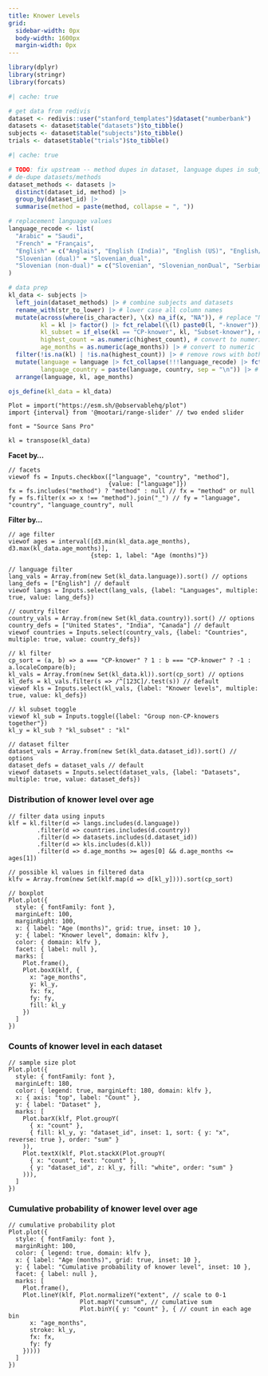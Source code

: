 ```yaml
---
title: Knower Levels
grid:
  sidebar-width: 0px
  body-width: 1600px
  margin-width: 0px
---
```


```r
library(dplyr)
library(stringr)
library(forcats)
```

```r
#| cache: true

# get data from redivis
dataset <- redivis::user("stanford_templates")$dataset("numberbank")
datasets <- dataset$table("datasets")$to_tibble()
subjects <- dataset$table("subjects")$to_tibble()
trials <- dataset$table("trials")$to_tibble()
```

```r
#| cache: true

# TODO: fix upstream -- method dupes in dataset, language dupes in subjects/trials
# de-dupe datasets/methods
dataset_methods <- datasets |>
  distinct(dataset_id, method) |>
  group_by(dataset_id) |>
  summarise(method = paste(method, collapse = ", "))

# replacement language values
language_recode <- list(
  "Arabic" = "Saudi",
  "French" = "Français",
  "English" = c("Anglais", "English (India)", "English (US)", "English/Portugese", "English/Spanish"),
  "Slovenian (dual)" = "Slovenian_dual",
  "Slovenian (non-dual)" = c("Slovenian", "Slovenian_nonDual", "Serbian/Slovenian")
)

# data prep
kl_data <- subjects |>
  left_join(dataset_methods) |> # combine subjects and datasets
  rename_with(str_to_lower) |> # lower case all column names
  mutate(across(where(is_character), \(x) na_if(x, "NA")), # replace "NA" with NA
         kl = kl |> factor() |> fct_relabel(\(l) paste0(l, "-knower")), # add "-knower" to kl
         kl_subset = if_else(kl == "CP-knower", kl, "Subset-knower"), # code subset-knowers
         highest_count = as.numeric(highest_count), # convert to numeric
         age_months = as.numeric(age_months)) |> # convert to numeric
  filter(!is.na(kl) | !is.na(highest_count)) |> # remove rows with both kl and highest NA
  mutate(language = language |> fct_collapse(!!!language_recode) |> fct_relevel(sort), # recode + sort languages
         language_country = paste(language, country, sep = "\n")) |> # combination of language and country
  arrange(language, kl, age_months)
```

```r
ojs_define(kl_data = kl_data)
```

```ojs
Plot = import("https://esm.sh/@observablehq/plot")
import {interval} from '@mootari/range-slider' // two ended slider

font = "Source Sans Pro"

kl = transpose(kl_data)
```

:::{.panel-sidebar}

__Facet by...__
```ojs
// facets
viewof fs = Inputs.checkbox(["language", "country", "method"],
                            {value: ["language"]})
fx = fs.includes("method") ? "method" : null // fx = "method" or null
fy = fs.filter(x => x !== "method").join("_") // fy = "language", "country", "language_country", null
```

__Filter by...__
```ojs
// age filter
viewof ages = interval([d3.min(kl_data.age_months), d3.max(kl_data.age_months)],
                       {step: 1, label: "Age (months)"})

// language filter
lang_vals = Array.from(new Set(kl_data.language)).sort() // options
lang_defs = ["English"] // default
viewof langs = Inputs.select(lang_vals, {label: "Languages", multiple: true, value: lang_defs})

// country filter
country_vals = Array.from(new Set(kl_data.country)).sort() // options
country_defs = ["United States", "India", "Canada"] // default
viewof countries = Inputs.select(country_vals, {label: "Countries", multiple: true, value: country_defs})

// kl filter
cp_sort = (a, b) => a === "CP-knower" ? 1 : b === "CP-knower" ? -1 : a.localeCompare(b);
kl_vals = Array.from(new Set(kl_data.kl)).sort(cp_sort) // options
kl_defs = kl_vals.filter(s => /^[123C]/.test(s)) // default
viewof kls = Inputs.select(kl_vals, {label: "Knower levels", multiple: true, value: kl_defs})

// kl subset toggle
viewof kl_sub = Inputs.toggle({label: "Group non-CP-knowers together"})
kl_y = kl_sub ? "kl_subset" : "kl"

// dataset filter
dataset_vals = Array.from(new Set(kl_data.dataset_id)).sort() // options
dataset_defs = dataset_vals // default
viewof datasets = Inputs.select(dataset_vals, {label: "Datasets", multiple: true, value: dataset_defs})
```

:::

:::{.panel-fill}

### Distribution of knower level over age

```ojs
// filter data using inputs
klf = kl.filter(d => langs.includes(d.language))
        .filter(d => countries.includes(d.country))
        .filter(d => datasets.includes(d.dataset_id))
        .filter(d => kls.includes(d.kl))
        .filter(d => d.age_months >= ages[0] && d.age_months <= ages[1])

// possible kl values in filtered data
klfv = Array.from(new Set(klf.map(d => d[kl_y]))).sort(cp_sort)

// boxplot
Plot.plot({
  style: { fontFamily: font },
  marginLeft: 100,
  marginRight: 100,
  x: { label: "Age (months)", grid: true, inset: 10 },
  y: { label: "Knower level", domain: klfv },
  color: { domain: klfv },
  facet: { label: null },
  marks: [
    Plot.frame(),
    Plot.boxX(klf, {
      x: "age_months",
      y: kl_y,
      fx: fx,
      fy: fy,
      fill: kl_y
    })
  ]
})
```

### Counts of knower level in each dataset

```ojs
// sample size plot
Plot.plot({
  style: { fontFamily: font },
  marginLeft: 180,
  color: { legend: true, marginLeft: 180, domain: klfv },
  x: { axis: "top", label: "Count" },
  y: { label: "Dataset" },
  marks: [
    Plot.barX(klf, Plot.groupY(
      { x: "count" },
      { fill: kl_y, y: "dataset_id", inset: 1, sort: { y: "x", reverse: true }, order: "sum" }
    )),
    Plot.textX(klf, Plot.stackX(Plot.groupY(
      { x: "count", text: "count" },
      { y: "dataset_id", z: kl_y, fill: "white", order: "sum" }
    ))),
  ]
})
```

### Cumulative probability of knower level over age

```ojs
// cumulative probability plot
Plot.plot({
  style: { fontFamily: font },
  marginRight: 100,
  color: { legend: true, domain: klfv },
  x: { label: "Age (months)", grid: true, inset: 10 },
  y: { label: "Cumulative probability of knower level", inset: 10 },
  facet: { label: null },
  marks: [
    Plot.frame(),
    Plot.lineY(klf, Plot.normalizeY("extent", // scale to 0-1
                    Plot.mapY("cumsum", // cumulative sum
                    Plot.binY({ y: "count" }, { // count in each age bin
      x: "age_months",
      stroke: kl_y,
      fx: fx,
      fy: fy
    }))))
  ]
})
```

:::
